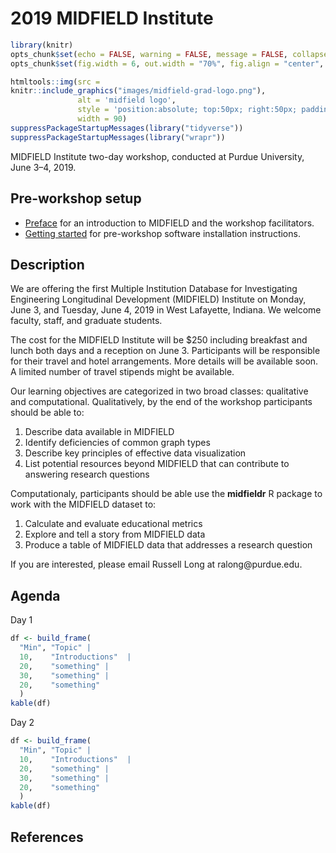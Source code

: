 # 2019 MIDFIELD Institute {-}

```r
library(knitr)
opts_chunk$set(echo = FALSE, warning = FALSE, message = FALSE, collapse = FALSE)
opts_chunk$set(fig.width = 6, out.width = "70%", fig.align = "center", fig.asp = 0.618)
```

```r
htmltools::img(src = 
knitr::include_graphics("images/midfield-grad-logo.png"), 
               alt = 'midfield logo', 
               style = 'position:absolute; top:50px; right:50px; padding:0px;',
               width = 90)
suppressPackageStartupMessages(library("tidyverse"))
suppressPackageStartupMessages(library("wrapr"))
```

MIDFIELD Institute two-day workshop, conducted at Purdue University, June 3--4, 2019.  


## Pre-workshop setup {-}


- [Preface](https://midfieldr.github.io/workshops/index.html) for an introduction to MIDFIELD and the workshop facilitators. 
- [Getting started](https://midfieldr.github.io/workshops/getting-started.html) for pre-workshop software installation instructions.


## Description {-}

We are offering the first Multiple Institution Database for Investigating Engineering Longitudinal Development (MIDFIELD) Institute on Monday, June 3, and Tuesday, June 4, 2019 in West Lafayette, Indiana. We welcome faculty, staff, and graduate students.

The cost for the MIDFIELD Institute will be $250 including breakfast and lunch both days and a reception on June 3.  Participants will be responsible for their travel and hotel arrangements.  More details will be available soon.  A limited number of travel stipends might be available.  



Our learning objectives are categorized in two broad classes: qualitative and computational. Qualitatively, by the end of the workshop participants should be able to: 

1. Describe data available in MIDFIELD 
1. Identify deficiencies of common graph types 
1. Describe key principles of effective data visualization 
1. List potential resources beyond MIDFIELD that can contribute to answering research questions 

Computationaly, participants should be able use the **midfieldr** R package to work with the MIDFIELD dataset to:

1. Calculate and evaluate educational metrics 
1. Explore and tell a story from MIDFIELD data
1. Produce a table of MIDFIELD data that addresses a research question 

If you are interested, please email Russell Long at ralong@purdue.edu.









## Agenda  {-}


Day 1

```r
df <- build_frame(
  "Min", "Topic" |
  10,    "Introductions"  |
  20,    "something" |
  30,    "something" |
  20,    "something"
  )
kable(df)
```

Day 2

```r
df <- build_frame(
  "Min", "Topic" |
  10,    "Introductions"  |
  20,    "something" |
  30,    "something" |
  20,    "something"
  )
kable(df)
```








## References {-}
